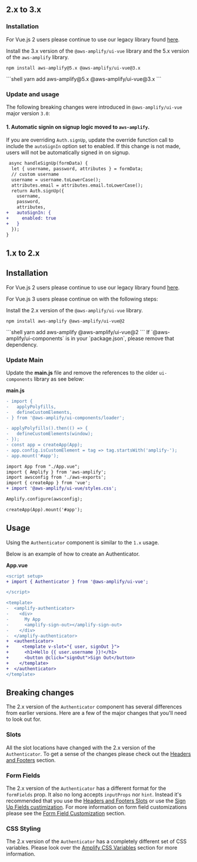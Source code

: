 
## 2.x to 3.x
### Installation
For Vue.js 2 users please continue to use our legacy library found [here](https://github.com/aws-amplify/amplify-ui/tree/legacy/legacy/amplify-ui-vue).

Install the 3.x version of the `@aws-amplify/ui-vue` library and the 5.x version of the `aws-amplify` library.

<Tabs>
<TabItem title="npm">

```shell
npm install aws-amplify@5.x @aws-amplify/ui-vue@3.x
```

</TabItem>
<TabItem title="yarn">
```shell
yarn add aws-amplify@5.x @aws-amplify/ui-vue@3.x
```

</TabItem>
</Tabs>

### Update and usage

The following breaking changes were introduced in `@aws-amplify/ui-vue` major version `3.0`:

#### 1. Automatic signin on signup logic moved to `aws-amplify`. 

If you are overriding `Auth.signUp`, update the override function call to include the `autoSignIn` option set to enabled. If this change is not made, users will not be automatically signed in on signup.

```diff
 async handleSignUp(formData) {
  let { username, password, attributes } = formData;
  // custom username
  username = username.toLowerCase();
  attributes.email = attributes.email.toLowerCase();
  return Auth.signUp({
    username,
    password,
    attributes,
+   autoSignIn: {
+     enabled: true
+   }
  });
}

```

## 1.x to 2.x
## Installation

For Vue.js 2 users please continue to use our legacy library found [here](https://github.com/aws-amplify/amplify-ui/tree/legacy/legacy/amplify-ui-vue).

For Vue.js 3 users please continue on with the following steps:

Install the 2.x version of the `@aws-amplify/ui-vue` library.

<Tabs>
<TabItem title="npm">

```shell
npm install aws-amplify @aws-amplify/ui-vue@2
```

</TabItem>
<TabItem title="yarn">
```shell
yarn add aws-amplify @aws-amplify/ui-vue@2
```

</TabItem>
</Tabs>

<Alert role="none" variation="info" heading="UI Components">
  If `@aws-amplify/ui-components` is in your `package.json`, please remove that
  dependency.
</Alert>

### Update Main

Update the **main.js** file and remove the references to the older `ui-components` library as see below:

**main.js**

```diff
- import {
-   applyPolyfills,
-   defineCustomElements,
- } from '@aws-amplify/ui-components/loader';

- applyPolyfills().then(() => {
-   defineCustomElements(window);
- });
- const app = createApp(App);
- app.config.isCustomElement = tag => tag.startsWith('amplify-');
- app.mount('#app');

import App from "./App.vue";
import { Amplify } from 'aws-amplify';
import awsconfig from './aws-exports';
import { createApp } from 'vue';
+ import '@aws-amplify/ui-vue/styles.css';

Amplify.configure(awsconfig);

createApp(App).mount('#app');

```

## Usage

Using the `Authenticator` component is similar to the `1.x` usage.

Below is an example of how to create an Authenticator.

**App.vue**

```diff
<script setup>
+ import { Authenticator } from '@aws-amplify/ui-vue';

</script>

<template>
-  <amplify-authenticator>
-    <div>
-      My App
-      <amplify-sign-out></amplify-sign-out>
-    </div>
-  </amplify-authenticator>
+  <authenticator>
+     <template v-slot="{ user, signOut }">
+      <h1>Hello {{ user.username }}!</h1>
+      <button @click="signOut">Sign Out</button>
+    </template>
+  </authenticator>
</template>
```

## Breaking changes

The 2.x version of the `Authenticator` component has several differences from earlier versions. Here are a few of the major changes that you'll need to look out for.

### Slots

All the slot locations have changed with the 2.x version of the `Authenticator`. To get a
sense of the changes please check out the [Headers and Footers](../connected-components/authenticator/customization#headers--footers) section.

### Form Fields

The 2.x version of the `Authenticator` has a different format for the `formFields` prop. It also no long accepts
`inputProps` nor `hint`. Instead it's recommended that you use the [Headers and Footers Slots](../connected-components/authenticator/customization#headers--footers) or use the
[Sign Up Fields custimization](../connected-components/authenticator/customization#sign-up-fields). For more information on form field customizations
please see the [Form Field Customization](../connected-components/authenticator/customization#form-field-customization) section.

### CSS Styling

The 2.x version of the `Authenticator` has a completely different set of CSS variables. Please look over the [Amplify CSS Variables](../connected-components/authenticator/customization#styling) section for more information.
